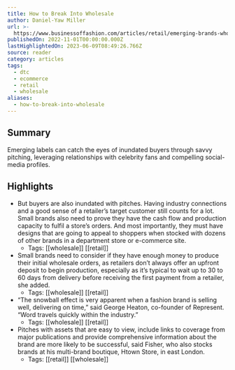 ```yaml
---
title: How to Break Into Wholesale
author: Daniel-Yaw Miller
url: >-
  https://www.businessoffashion.com/articles/retail/emerging-brands-wholesale-retailers/
publishedOn: 2022-11-01T00:00:00.000Z
lastHighlightedOn: 2023-06-09T08:49:26.766Z
source: reader
category: articles
tags:
  - dtc
  - ecommerce
  - retail
  - wholesale
aliases:
  - how-to-break-into-wholesale
---
```

## Summary

Emerging labels can catch the eyes of inundated buyers through savvy pitching, leveraging relationships with celebrity fans and compelling social-media profiles.

## Highlights
- But buyers are also inundated with pitches. Having industry connections and a good sense of a retailer’s target customer still counts for a lot. Small brands also need to prove they have the cash flow and production capacity to fulfil a store’s orders. And most importantly, they must have designs that are going to appeal to shoppers when stocked with dozens of other brands in a department store or e-commerce site.
    - Tags: [[wholesale]] [[retail]] 
- Small brands need to consider if they have enough money to produce their initial wholesale orders, as retailers don’t always offer an upfront deposit to begin production, especially as it’s typical to wait up to 30 to 60 days from delivery before receiving the first payment from a retailer, she added.
    - Tags: [[wholesale]] [[retail]] 
- “The snowball effect is very apparent when a fashion brand is selling well, delivering on time,” said George Heaton, co-founder of Represent. “Word travels quickly within the industry.”
    - Tags: [[wholesale]] [[retail]] 
- Pitches with assets that are easy to view, include links to coverage from major publications and provide comprehensive information about the brand are more likely to be successful, said Fisher, who also stocks brands at his multi-brand boutique, Htown Store, in east London.
    - Tags: [[retail]] [[wholesale]]
